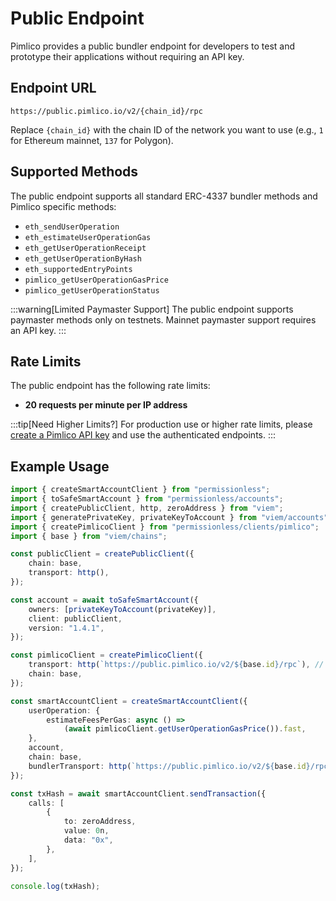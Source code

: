 # Public Endpoint

Pimlico provides a public bundler endpoint for developers to test and prototype their applications without requiring an API key.

## Endpoint URL

```
https://public.pimlico.io/v2/{chain_id}/rpc
```

Replace `{chain_id}` with the chain ID of the network you want to use (e.g., `1` for Ethereum mainnet, `137` for Polygon).

## Supported Methods

The public endpoint supports all standard ERC-4337 bundler methods and Pimlico specific methods:

- `eth_sendUserOperation`
- `eth_estimateUserOperationGas`
- `eth_getUserOperationReceipt`
- `eth_getUserOperationByHash`
- `eth_supportedEntryPoints`
- `pimlico_getUserOperationGasPrice`
- `pimlico_getUserOperationStatus`

:::warning[Limited Paymaster Support]
The public endpoint supports paymaster methods only on testnets. Mainnet paymaster support requires an API key.
:::

## Rate Limits

The public endpoint has the following rate limits:

- **20 requests per minute per IP address**

:::tip[Need Higher Limits?]
For production use or higher rate limits, please [create a Pimlico API key](/guides/create-api-key) and use the authenticated endpoints.
:::

## Example Usage

```typescript
import { createSmartAccountClient } from "permissionless";
import { toSafeSmartAccount } from "permissionless/accounts";
import { createPublicClient, http, zeroAddress } from "viem";
import { generatePrivateKey, privateKeyToAccount } from "viem/accounts";
import { createPimlicoClient } from "permissionless/clients/pimlico";
import { base } from "viem/chains";

const publicClient = createPublicClient({
	chain: base,
	transport: http(),
});

const account = await toSafeSmartAccount({
	owners: [privateKeyToAccount(privateKey)],
	client: publicClient,
	version: "1.4.1",
});

const pimlicoClient = createPimlicoClient({
	transport: http(`https://public.pimlico.io/v2/${base.id}/rpc`), // [!code ++]
	chain: base,
});

const smartAccountClient = createSmartAccountClient({
	userOperation: {
		estimateFeesPerGas: async () =>
			(await pimlicoClient.getUserOperationGasPrice()).fast,
	},
	account,
	chain: base,
	bundlerTransport: http(`https://public.pimlico.io/v2/${base.id}/rpc`), // [!code ++]
});

const txHash = await smartAccountClient.sendTransaction({
	calls: [
		{
			to: zeroAddress,
			value: 0n,
			data: "0x",
		},
	],
});

console.log(txHash);
```
